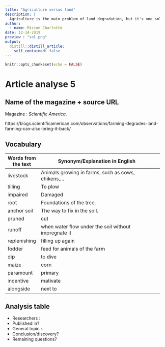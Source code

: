 ```yaml
---
title: "Agriculture versus land"
description: |
  Agriculture is the main problem of land degradation, but it's one solution too!.
author:
  - name: Misson Charlotte
date: 12-14-2019
preview : "sol.png"
output:
  distill::distill_article:
    self_contained: false
---
```


```r
knitr::opts_chunk$set(echo = FALSE)
```

# Article analyse 5

## Name of the magazine + source URL

Magazine : *Scientific America*.

https://blogs.scientificamerican.com/observations/farming-degrades-land-farming-can-also-bring-it-back/

## Vocabulary

| Words from the text     | Synonym/Explanation in English                                                                                       |     |
| ----------------------- | -------------------------------------------------------------------------------------------------------------------- | --- |
| livestock                 | Animals growing in farms, such as cows, chikens,...                                                                |     |
| tilling                   | To plow                                                                                                            |     |
| impaired                  | Damaged                                                                                                            |     |
| root                      | Foundations of the tree.                                                                                           |     |
| anchor soil               | The way to fix in the soil.                                                                                        |     |
| pruned                    | cut                                                                                                                |     |
| runoff                    | when water flow under the soil without impregnate it                                                               |     |
| replenishing              | filling up again                                                                                                   |     |
| fodder                    | feed for animals of the farm                                                                                       |     |
| dip                       | to dive                                                                                                            |     |
| maize                     | corn                                                                                                               |     |
| paramount                 | primary                                                                                                            |     |
| incentive                 | mativate                                                                                                           |     |
| alongside                 | next to                                                                                                            |     |


## Analysis table

- Researchers :    
 - Published in?   
 - General topic :.  
 - Conclusion/discovery?    
 - Remaining questions?     





